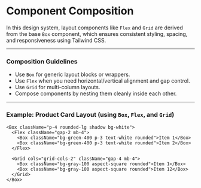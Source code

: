 # Component Composition

In this design system, layout components like `Flex` and `Grid` are derived from the base `Box` component, which ensures consistent styling, spacing, and responsiveness using Tailwind CSS.

---

### Composition Guidelines

- Use `Box` for generic layout blocks or wrappers.
- Use `Flex` when you need horizontal/vertical alignment and gap control.
- Use `Grid` for multi-column layouts.
- Compose components by nesting them cleanly inside each other.

---

### Example: Product Card Layout (using `Box`, `Flex`, and `Grid`)

```tsx
<Box className="p-4 rounded-lg shadow bg-white">
  <Flex className="gap-2 mb-4">
    <Box className="bg-green-400 p-3 text-white rounded">Item 1</Box>
    <Box className="bg-green-400 p-3 text-white rounded">Item 2</Box>
  </Flex>

  <Grid cols="grid-cols-2" className="gap-4 mb-4">
    <Box className="bg-gray-100 aspect-square rounded">Item 1</Box>
    <Box className="bg-gray-100 aspect-square rounded">Item 12</Box>
  </Grid>
</Box>
```

